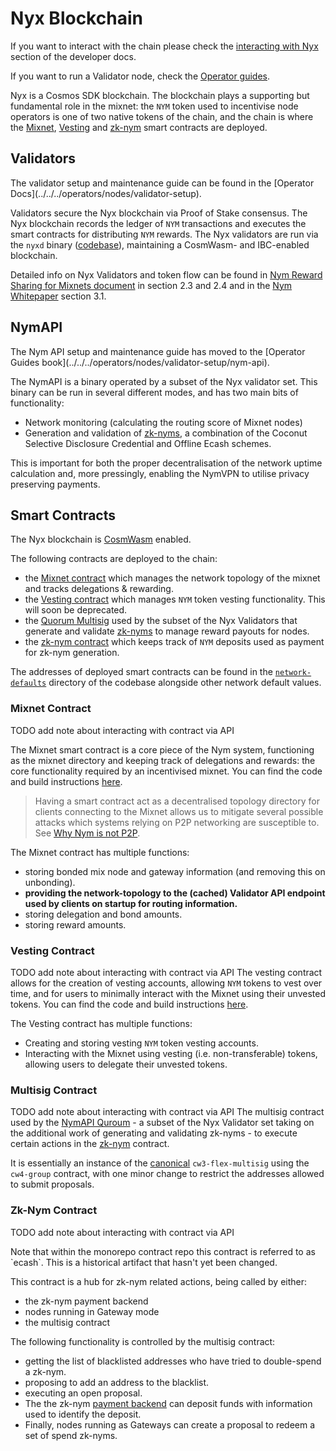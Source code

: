 # Nyx Blockchain


<Callout type="info" emoji="ℹ️">

If you want to interact with the chain please check the [interacting with Nyx](../../developers/chain) section of the developer docs.

If you want to run a Validator node, check the [Operator guides](../../../operators/nodes/validator-setup).

</Callout>

Nyx is a Cosmos SDK blockchain. The blockchain plays a supporting but fundamental role in the mixnet: the `NYM` token used to incentivise node operators is one of two native tokens of the chain, and the chain is where the [Mixnet](#mixnet-contract), [Vesting](#vesting-contract) and [zk-nym](#zk-nym-contract) smart contracts are deployed.

## Validators
<Callout type="info" emoji="ℹ️">
  The validator setup and maintenance guide can be found in the [Operator Docs](../../../operators/nodes/validator-setup).
</Callout>

Validators secure the Nyx blockchain via Proof of Stake consensus. The Nyx blockchain records the ledger of `NYM` transactions and executes the smart contracts for distributing `NYM` rewards. The Nyx validators are run via the `nyxd` binary ([codebase](https://github.com/nymtech/nyxd)), maintaining a CosmWasm- and IBC-enabled blockchain.

Detailed info on Nyx Validators and token flow can be found in [Nym Reward Sharing for Mixnets document](https://nym.com/nym-cryptoecon-paper.pdf) in section 2.3 and 2.4 and in the [Nym Whitepaper](https://nym.com/nym-whitepaper.pdf) section 3.1.

## NymAPI
<Callout type="info" emoji="ℹ️">
  The Nym API setup and maintenance guide has moved to the [Operator Guides book](../../../operators/nodes/validator-setup/nym-api).
</Callout>

The NymAPI is a binary operated by a subset of the Nyx validator set. This binary can be run in several different modes, and has two main bits of functionality:

* Network monitoring (calculating the routing score of Mixnet nodes)
* Generation and validation of [zk-nyms](../cryptography/zk-nym/zk-nym-overview), a combination of the Coconut Selective Disclosure Credential and Offline Ecash schemes.

This is important for both the proper decentralisation of the network uptime calculation and, more pressingly, enabling the NymVPN to utilise privacy preserving payments.

## Smart Contracts
The Nyx blockchain is [CosmWasm](https://cosmwasm.com/) enabled.

The following contracts are deployed to the chain:
* the [Mixnet contract](#mixnet-contract) which manages the network topology of the mixnet and tracks delegations & rewarding.
* the [Vesting contract](#vesting-contract) which manages `NYM` token vesting functionality. This will soon be deprecated.
* the [Quorum Multisig](#multisig-contract) used by the subset of the Nyx Validators that generate and validate [zk-nyms](../cryptography/zk-nym) to manage reward payouts for nodes.
* the [zk-nym contract](#zk-nym-contract) which keeps track of `NYM` deposits used as payment for zk-nym generation.

The addresses of deployed smart contracts can be found in the [`network-defaults`](https://github.com/nymtech/nym/blob/master/common/network-defaults/src/mainnet.rs) directory of the codebase alongside other network default values.

### Mixnet Contract
TODO add note about interacting with contract via API

The Mixnet smart contract is a core piece of the Nym system, functioning as the mixnet directory and keeping track of delegations and rewards: the core functionality required by an incentivised mixnet.  You can find the code and build instructions [here](https://github.com/nymtech/nym/tree/master/contracts/mixnet).

> Having a smart contract act as a decentralised topology directory for clients connecting to the Mixnet allows us to mitigate several possible attacks which systems relying on P2P networking are susceptible to. See [Why Nym is not P2P](./nym-not-p2p).

The Mixnet contract has multiple functions:
* storing bonded mix node and gateway information (and removing this on unbonding).
* **providing the network-topology to the (cached) Validator API endpoint used by clients on startup for routing information.**
* storing delegation and bond amounts.
* storing reward amounts.

### Vesting Contract
TODO add note about interacting with contract via API
The vesting contract allows for the creation of vesting accounts, allowing `NYM` tokens to vest over time, and for users to minimally interact with the Mixnet using their unvested tokens. You can find the code and build instructions [here](https://github.com/nymtech/nym/tree/master/contracts/vesting).

The Vesting contract has multiple functions:
* Creating and storing vesting `NYM` token vesting accounts.
* Interacting with the Mixnet using vesting (i.e. non-transferable) tokens, allowing users to delegate their unvested tokens.

### Multisig Contract
TODO add note about interacting with contract via API
The multisig contract used by the [NymAPI Quroum](../cryptography/zk-nym/zk-nym-overview) - a subset of the Nyx Validator set taking on the additional work of generating and validating zk-nyms - to execute certain actions in the [zk-nym](./ecash.md) contract.

It is essentially an instance of the [canonical](https://github.com/CosmWasm/cw-plus/tree/main/contracts) `cw3-flex-multisig` using the `cw4-group` contract, with one minor change to restrict the addresses allowed to submit proposals.

### Zk-Nym Contract
TODO add note about interacting with contract via API

<Callout type="info" emoji="ℹ️">
Note that within the monorepo contract repo this contract is referred to as `ecash`. This is a historical artifact that hasn't yet been changed.
</Callout>

This contract is a hub for zk-nym related actions, being called by either:
- the zk-nym payment backend
- nodes running in Gateway mode
- the multisig contract

The following functionality is controlled by the multisig contract:
  - getting the list of blacklisted addresses who have tried to double-spend a zk-nym.
  - proposing to add an address to the blacklist.
  - executing an open proposal.
  - The the zk-nym [payment backend](../cryptography/zk-nym/zk-nym-overview) can deposit funds with information used to identify the deposit.
  - Finally, nodes running as Gateways can create a proposal to redeem a set of spend zk-nyms.
